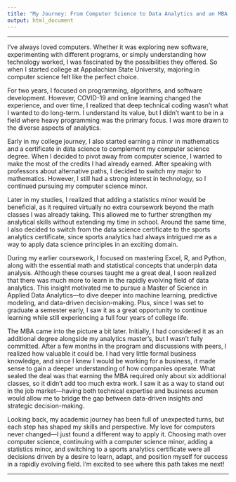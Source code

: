 ```yaml
---
title: "My Journey: From Computer Science to Data Analytics and an MBA (2/24/25)"
output: html_document
---
```


__________

I’ve always loved computers. Whether it was exploring new software, experimenting with different programs, or simply understanding how technology worked, I was fascinated by the possibilities they offered. So when I started college at Appalachian State University, majoring in computer science felt like the perfect choice.

For two years, I focused on programming, algorithms, and software development. However, COVID-19 and online learning changed the experience, and over time, I realized that deep technical coding wasn’t what I wanted to do long-term. I understand its value, but I didn’t want to be in a field where heavy programming was the primary focus. I was more drawn to the diverse aspects of analytics.

Early in my college journey, I also started earning a minor in mathematics and a certificate in data science to complement my computer science degree. When I decided to pivot away from computer science, I wanted to make the most of the credits I had already earned. After speaking with professors about alternative paths, I decided to switch my major to mathematics. However, I still had a strong interest in technology, so I continued pursuing my computer science minor.

Later in my studies, I realized that adding a statistics minor would be beneficial, as it required virtually no extra coursework beyond the math classes I was already taking. This allowed me to further strengthen my analytical skills without extending my time in school. Around the same time, I also decided to switch from the data science certificate to the sports analytics certificate, since sports analytics had always intrigued me as a way to apply data science principles in an exciting domain.

During my earlier coursework, I focused on mastering Excel, R, and Python, along with the essential math and statistical concepts that underpin data analysis. Although these courses taught me a great deal, I soon realized that there was much more to learn in the rapidly evolving field of data analytics. This insight motivated me to pursue a Master of Science in Applied Data Analytics—to dive deeper into machine learning, predictive modeling, and data-driven decision-making. Plus, since I was set to graduate a semester early, I saw it as a great opportunity to continue learning while still experiencing a full four years of college life.

The MBA came into the picture a bit later. Initially, I had considered it as an additional degree alongside my analytics master’s, but I wasn’t fully committed. After a few months in the program and discussions with peers, I realized how valuable it could be. I had very little formal business knowledge, and since I knew I would be working for a business, it made sense to gain a deeper understanding of how companies operate. What sealed the deal was that earning the MBA required only about six additional classes, so it didn’t add too much extra work. I saw it as a way to stand out in the job market—having both technical expertise and business acumen would allow me to bridge the gap between data-driven insights and strategic decision-making.

Looking back, my academic journey has been full of unexpected turns, but each step has shaped my skills and perspective. My love for computers never changed—I just found a different way to apply it. Choosing math over computer science, continuing with a computer science minor, adding a statistics minor, and switching to a sports analytics certificate were all decisions driven by a desire to learn, adapt, and position myself for success in a rapidly evolving field. I’m excited to see where this path takes me next!

__________